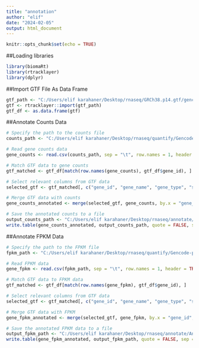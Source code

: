 ```yaml
---
title: "annotation"
author: "elif"
date: "2024-02-05"
output: html_document
---
```


```r
knitr::opts_chunk$set(echo = TRUE)
```

##Loading libraries
```r
library(biomaRt)      
library(rtracklayer)  
library(dplyr)        

```

##Import GTF File As Data Frame
```r
gtf_path <- "C:/Users/elif karahaner/Desktop/rnaseq/GRCh38.p14.gtf/gencode.v45.primary_assembly.annotation.gtf.gz"
gtf <- rtracklayer::import(gtf_path)
gtf_df <- as.data.frame(gtf)
```

##Annotate Counts Data
```r
# Specify the path to the counts file
counts_path <- "C:/Users/elif karahaner/Desktop/rnaseq/quantify/Gencode-p14.counts.tsv"

# Read gene counts data
gene_counts <- read.csv(counts_path, sep = "\t", row.names = 1, header = TRUE)
```

```r
# Match GTF data to gene counts
gtf_matched <- gtf_df[match(row.names(gene_counts), gtf_df$gene_id), ]

# Select relevant columns from GTF data
selected_gtf <- gtf_matched[, c("gene_id", "gene_name", "gene_type", "seqnames", "start", "end", "strand")]

# Merge GTF data with counts
gene_counts_annotated <- merge(selected_gtf, gene_counts, by.x = "gene_id", by.y = "row.names")

# Save the annotated counts to a file
output_counts_path <- "C:/Users/elif karahaner/Desktop/rnaseq/annotate/Annotated_Gencode-p14.counts.tsv"
write.table(gene_counts_annotated, output_counts_path, quote = FALSE, sep = "\t", row.names = FALSE)
```

##Annotate FPKM Data
```r
# Specify the path to the FPKM file
fpkm_path <- "C:/Users/elif karahaner/Desktop/rnaseq/quantify/Gencode-p14-FPKM-values.tsv"

# Read FPKM data
gene_fpkm <- read.csv(fpkm_path, sep = "\t", row.names = 1, header = TRUE)
```

```r
# Match GTF data to FPKM data
gtf_matched <- gtf_df[match(row.names(gene_fpkm), gtf_df$gene_id), ]

# Select relevant columns from GTF data
selected_gtf <- gtf_matched[, c("gene_id", "gene_name", "gene_type", "seqnames", "start", "end", "strand")]

# Merge GTF data with FPKM
gene_fpkm_annotated <- merge(selected_gtf, gene_fpkm, by.x = "gene_id", by.y = "row.names")

# Save the annotated FPKM data to a file
output_fpkm_path <- "C:/Users/elif karahaner/Desktop/rnaseq/annotate/Annotated_Gencode-p14-FPKM-values.tsv"
write.table(gene_fpkm_annotated, output_fpkm_path, quote = FALSE, sep = "\t", row.names = FALSE)
```

